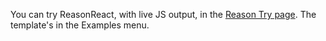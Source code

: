 
You can try ReasonReact, with live JS output, in the [Reason Try page](https://reasonml.github.io/en/try.html?rrjsx=true&reason=NoAQRgzgdAxg9gOwGYEsDmACA3gKwgDwC4MBmAXwF0BuAKBoFs4ATAVwBsBTDAYThYQAuHAE4YAvNhoYMoYRwCGMAbDj0ADog6CKUjJwEZ68gNZcJACgB+CefQ4BKcQD5J06fozn4-AQBoMEBwCvD6OEgBKCkpQLIEAygLyQubmYS4ADPa0utIAPEwoAG5OOW65ai5YkYrKEALCKAho5jZ2GADU7RgARBgwbCgwpkw9HV11DU0A+nBIU40CXnyCjp2jAih2EN32ZBi5APQVpXlgLAICiBiI3ANDYlhTzgFBIYLmT2Iu3oIdGACMuxKbhB2Gq0QmjWa3Vug2Mhg4OzIJ32BzOF0QwLKBwKxV0ZFoBLo4IEABEAPIAWUiUDkCCYIgAKnAAKKcOyCADqKAEAAsAJJMcy5N5CUStDhiGHLMW9A5OfzdNRyQooDgAdx2VCAA). The template's in the Examples menu.
